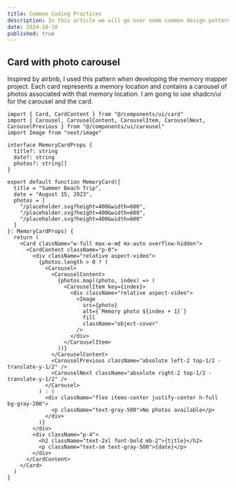 ```yaml
---
title: Common Coding Practices
description: In this article we will go over some common design patterns that I find myself using a lot and how to implement them in a React project.
date: 2024-10-10
published: true
---
```



## Card with photo carousel

Inspired by airbnb, I used this pattern when developing the memory mapper project. Each card represents a memory location and contains a carousel of photos associated with that memory location. I am going to use shadcn/ui for the carousel and the card.

```tsx
import { Card, CardContent } from "@/components/ui/card"
import { Carousel, CarouselContent, CarouselItem, CarouselNext, CarouselPrevious } from "@/components/ui/carousel"
import Image from "next/image"

interface MemoryCardProps {
  title?: string
  date?: string
  photos?: string[]
}

export default function MemoryCard({ 
  title = "Summer Beach Trip", 
  date = "August 15, 2023", 
  photos = [
    "/placeholder.svg?height=400&width=600",
    "/placeholder.svg?height=400&width=600",
    "/placeholder.svg?height=400&width=600"
  ]
}: MemoryCardProps) {
  return (
    <Card className="w-full max-w-md mx-auto overflow-hidden">
      <CardContent className="p-0">
        <div className="relative aspect-video">
          {photos.length > 0 ? (
            <Carousel>
              <CarouselContent>
                {photos.map((photo, index) => (
                  <CarouselItem key={index}>
                    <div className="relative aspect-video">
                      <Image
                        src={photo}
                        alt={`Memory photo ${index + 1}`}
                        fill
                        className="object-cover"
                      />
                    </div>
                  </CarouselItem>
                ))}
              </CarouselContent>
              <CarouselPrevious className="absolute left-2 top-1/2 -translate-y-1/2" />
              <CarouselNext className="absolute right-2 top-1/2 -translate-y-1/2" />
            </Carousel>
          ) : (
            <div className="flex items-center justify-center h-full bg-gray-200">
              <p className="text-gray-500">No photos available</p>
            </div>
          )}
        </div>
        <div className="p-4">
          <h2 className="text-2xl font-bold mb-2">{title}</h2>
          <p className="text-sm text-gray-500">{date}</p>
        </div>
      </CardContent>
    </Card>
  )
}

```